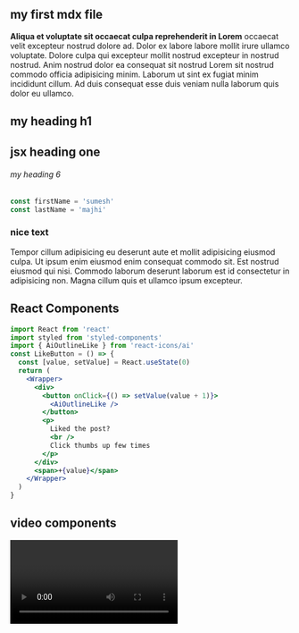
<section className="mdx-page">

## my first mdx file

**Aliqua et voluptate sit occaecat culpa reprehenderit in Lorem** occaecat velit excepteur nostrud dolore ad. Dolor ex labore labore mollit irure ullamco voluptate. Dolore culpa qui excepteur mollit nostrud excepteur in nostrud nostrud. Anim nostrud dolor ea consequat sit nostrud Lorem sit nostrud commodo officia adipisicing minim. Laborum ut sint ex fugiat minim incididunt cillum. Ad duis consequat esse duis veniam nulla laborum quis dolor eu ullamco.

# my heading h1

<h1 className="special">jsx heading one</h1>

###### my heading 6

<div className="code">

```js
const firstName = 'sumesh'
const lastName = 'majhi'
```

</div>

<div className="nice-text">

<h3>nice text </h3>

<FiInfo className="nice-text-icon"> </FiInfo>

Tempor cillum adipisicing eu deserunt aute et mollit adipisicing eiusmod culpa. Ut ipsum enim eiusmod enim consequat commodo sit. Est nostrud eiusmod qui nisi. Commodo laborum deserunt laborum est id consectetur in adipisicing non. Magna cillum quis et ullamco ipsum excepteur.

</div>

<h2> React Components </h2>

<Counter />

```jsx
import React from 'react'
import styled from 'styled-components'
import { AiOutlineLike } from 'react-icons/ai'
const LikeButton = () => {
  const [value, setValue] = React.useState(0)
  return (
    <Wrapper>
      <div>
        <button onClick={() => setValue(value + 1)}>
          <AiOutlineLike />
        </button>
        <p>
          Liked the post?
          <br />
          Click thumbs up few times
        </p>
      </div>
      <span>+{value}</span>
    </Wrapper>
  )
}
```

<LikeButton />

<h2>video components</h2>

<RegVideo />

<Video />

<h2>regular heading</h2>

<h2 title="true">title heading</h2>

<Link to="/posts" className="btn center-btn">
  all posts
</Link>

</section>
